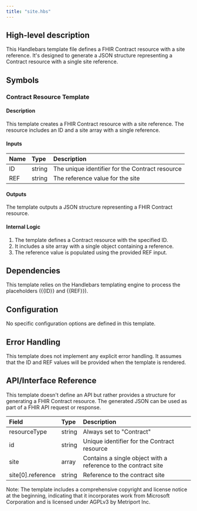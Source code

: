 ```yaml
---
title: "site.hbs"
---
```


## High-level description
This Handlebars template file defines a FHIR Contract resource with a site reference. It's designed to generate a JSON structure representing a Contract resource with a single site reference.

## Symbols

### Contract Resource Template
#### Description
This template creates a FHIR Contract resource with a site reference. The resource includes an ID and a site array with a single reference.

#### Inputs
| Name | Type | Description |
|:-----|:-----|:------------|
| ID   | string | The unique identifier for the Contract resource |
| REF  | string | The reference value for the site |

#### Outputs
The template outputs a JSON structure representing a FHIR Contract resource.

#### Internal Logic
1. The template defines a Contract resource with the specified ID.
2. It includes a site array with a single object containing a reference.
3. The reference value is populated using the provided REF input.

## Dependencies
This template relies on the Handlebars templating engine to process the placeholders ({{ID}} and {{REF}}).

## Configuration
No specific configuration options are defined in this template.

## Error Handling
This template does not implement any explicit error handling. It assumes that the ID and REF values will be provided when the template is rendered.

## API/Interface Reference
This template doesn't define an API but rather provides a structure for generating a FHIR Contract resource. The generated JSON can be used as part of a FHIR API request or response.

| Field | Type | Description |
|:------|:-----|:------------|
| resourceType | string | Always set to "Contract" |
| id | string | Unique identifier for the Contract resource |
| site | array | Contains a single object with a reference to the contract site |
| site[0].reference | string | Reference to the contract site |

Note: The template includes a comprehensive copyright and license notice at the beginning, indicating that it incorporates work from Microsoft Corporation and is licensed under AGPLv3 by Metriport Inc.